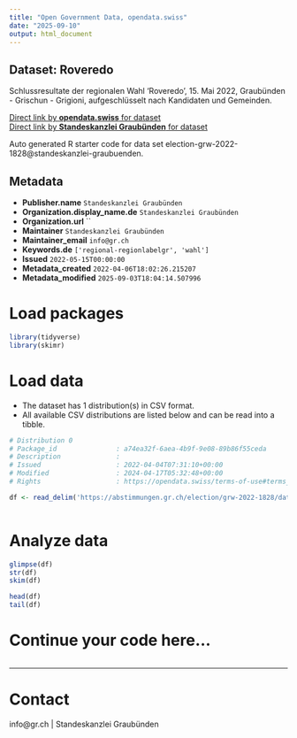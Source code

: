 ```yaml
---
title: "Open Government Data, opendata.swiss"
date: "2025-09-10"
output: html_document
---
```


## Dataset: Roveredo

Schlussresultate der regionalen Wahl 'Roveredo', 15. Mai 2022, Graubünden - Grischun - Grigioni, aufgeschlüsselt nach Kandidaten und Gemeinden.

[Direct link by **opendata.swiss** for dataset](https://opendata.swiss/de/dataset/roveredo)<br>
[Direct link by **Standeskanzlei Graubünden** for dataset](https://abstimmungen.gr.ch/election/grw-2022-1828/data)

Auto generated R starter code for data set election-grw-2022-1828@standeskanzlei-graubuenden.

## Metadata

- **Publisher.name** `Standeskanzlei Graubünden`
- **Organization.display_name.de** `Standeskanzlei Graubünden`
- **Organization.url** ``
- **Maintainer** `Standeskanzlei Graubünden`
- **Maintainer_email** `info@gr.ch`
- **Keywords.de** `['regional-regionlabelgr', 'wahl']`
- **Issued** `2022-05-15T00:00:00`
- **Metadata_created** `2022-04-06T18:02:26.215207`
- **Metadata_modified** `2025-09-03T18:04:14.507996`


# Load packages

```r

library(tidyverse)
library(skimr)

```

# Load data

-   The dataset has 1 distribution(s) in CSV format.
-   All available CSV distributions are listed below and can be read into a tibble.

```r

# Distribution 0
# Package_id               : a74ea32f-6aea-4b9f-9e08-89b86f55ceda
# Description              : 
# Issued                   : 2022-04-04T07:31:10+00:00
# Modified                 : 2024-04-17T05:32:48+00:00
# Rights                   : https://opendata.swiss/terms-of-use#terms_by

df <- read_delim('https://abstimmungen.gr.ch/election/grw-2022-1828/data-csv')



```

# Analyze data

```r

glimpse(df)
str(df)
skim(df)

head(df)
tail(df)

```

# Continue your code here...

```r

```

------------------------------------------------------------------------

# Contact

info@gr.ch | Standeskanzlei Graubünden
